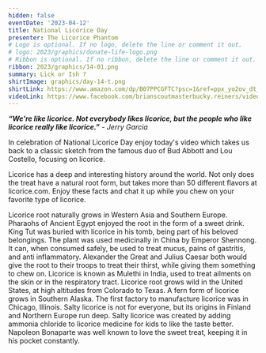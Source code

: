 ```yaml
---
hidden: false
eventDate: '2023-04-12'
title: National Licorice Day
presenter: The Licorice Phantom
# Logo is optional. If no logo, delete the line or comment it out.
# logo: 2023/graphics/donate-life-logo.png
# Ribbon is optional. If no ribbon, delete the line or comment it out.
ribbon: 2023/graphics/14-01.png
summary: Lick or Ish ?
shirtImage: graphics/day-14-t.png
shirtLink: https://www.amazon.com/dp/B07PPCGFTC?psc=1&ref=ppx_yo2ov_dt_b_product_details&customId=B07537PKB3
videoLink: https://www.facebook.com/brianscoutmasterbucky.reiners/videos/181577778033091
---
```

***“We're like licorice. Not everybody likes licorice, but the people who like licorice really like licorice.”*** *- Jerry Garcia*

In celebration of National Licorice Day enjoy today's video which takes us back to a classic sketch from the famous duo of Bud Abbott and Lou Costello, focusing on licorice.

Licorice has a deep and interesting history around the world. Not only does the treat have a natural root form, but takes more than 50 different flavors at licorice.com. Enjoy these facts and chat it up while you chew on your favorite type of licorice.

Licorice root naturally grows in Western Asia and Southern Europe.
Pharaohs of Ancient Egypt enjoyed the root in the form of a sweet drink.
King Tut was buried with licorice in his tomb, being part of his beloved belongings.
The plant was used medicinally in China by Emperor Shennong.
It can, when consumed safely, be used to treat mucus, pains of gastritis, and anti inflammatory.
Alexander the Great and Julius Caesar both would give the root to their troops to treat their thirst, while giving them something to chew on.
Licorice is known as Mulethi in India, used to treat ailments on the skin or in the respiratory tract.
Licorice root grows wild in the United States, at high altitudes from Colorado to Texas.
A fern form of licorice grows in Southern Alaska.
The first factory to manufacture licorice was in Chicago, Illinois.
Salty licorice is not for everyone, but its origins in Finland and Northern Europe run deep.
Salty licorice was created by adding ammonia chloride to licorice medicine for kids to like the taste better.
Napoleon Bonaparte was well known to love the sweet treat, keeping it in his pocket constantly.
